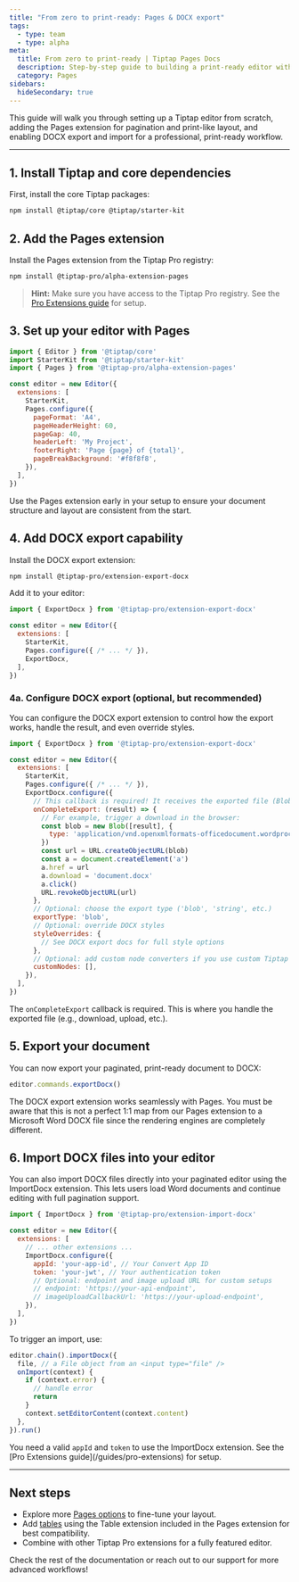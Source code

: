 ```yaml
---
title: "From zero to print-ready: Pages & DOCX export"
tags:
  - type: team
  - type: alpha
meta:
  title: From zero to print-ready | Tiptap Pages Docs
  description: Step-by-step guide to building a print-ready editor with Tiptap, Pages, and DOCX export.
  category: Pages
sidebars:
  hideSecondary: true
---
```



This guide will walk you through setting up a Tiptap editor from scratch, adding the Pages extension for pagination and print-like layout, and enabling DOCX export and import for a professional, print-ready workflow.

<CodeDemo isPro src="https://deploy-preview-369--tiptap-pro.netlify.app/preview/extensions/pagesimportexportdocx" />

---

## 1. Install Tiptap and core dependencies

First, install the core Tiptap packages:

```bash
npm install @tiptap/core @tiptap/starter-kit
```

## 2. Add the Pages extension

Install the Pages extension from the Tiptap Pro registry:

```bash
npm install @tiptap-pro/alpha-extension-pages
```

> **Hint:** Make sure you have access to the Tiptap Pro registry. See the [Pro Extensions guide](/guides/pro-extensions) for setup.

## 3. Set up your editor with Pages

```js
import { Editor } from '@tiptap/core'
import StarterKit from '@tiptap/starter-kit'
import { Pages } from '@tiptap-pro/alpha-extension-pages'

const editor = new Editor({
  extensions: [
    StarterKit,
    Pages.configure({
      pageFormat: 'A4',
      pageHeaderHeight: 60,
      pageGap: 40,
      headerLeft: 'My Project',
      footerRight: 'Page {page} of {total}',
      pageBreakBackground: '#f8f8f8',
    }),
  ],
})
```

<Callout title="Best practice" variant="info">
  Use the Pages extension early in your setup to ensure your document structure and layout are consistent from the start.
</Callout>

## 4. Add DOCX export capability

Install the DOCX export extension:

```bash
npm install @tiptap-pro/extension-export-docx
```

Add it to your editor:

```js
import { ExportDocx } from '@tiptap-pro/extension-export-docx'

const editor = new Editor({
  extensions: [
    StarterKit,
    Pages.configure({ /* ... */ }),
    ExportDocx,
  ],
})
```

### 4a. Configure DOCX export (optional, but recommended)

You can configure the DOCX export extension to control how the export works, handle the result, and even override styles.

```js
import { ExportDocx } from '@tiptap-pro/extension-export-docx'

const editor = new Editor({
  extensions: [
    StarterKit,
    Pages.configure({ /* ... */ }),
    ExportDocx.configure({
      // This callback is required! It receives the exported file (Blob, string, etc.)
      onCompleteExport: (result) => {
        // For example, trigger a download in the browser:
        const blob = new Blob([result], {
          type: 'application/vnd.openxmlformats-officedocument.wordprocessingml.document',
        })
        const url = URL.createObjectURL(blob)
        const a = document.createElement('a')
        a.href = url
        a.download = 'document.docx'
        a.click()
        URL.revokeObjectURL(url)
      },
      // Optional: choose the export type ('blob', 'string', etc.)
      exportType: 'blob',
      // Optional: override DOCX styles
      styleOverrides: {
        // See DOCX export docs for full style options
      },
      // Optional: add custom node converters if you use custom Tiptap nodes
      customNodes: [],
    }),
  ],
})
```

<Callout title="Tip">
  The <code>onCompleteExport</code> callback is required. This is where you handle the exported file (e.g., download, upload, etc.).
</Callout>

## 5. Export your document

You can now export your paginated, print-ready document to DOCX:

```js
editor.commands.exportDocx()
```

<Callout title="Hint">
  The DOCX export extension works seamlessly with Pages. You must be aware that this is not a perfect 1:1 map from our Pages extension to a Microsoft Word DOCX file since the rendering engines are completely different.
</Callout>

## 6. Import DOCX files into your editor

You can also import DOCX files directly into your paginated editor using the ImportDocx extension. This lets users load Word documents and continue editing with full pagination support.

```js
import { ImportDocx } from '@tiptap-pro/extension-import-docx'

const editor = new Editor({
  extensions: [
    // ... other extensions ...
    ImportDocx.configure({
      appId: 'your-app-id', // Your Convert App ID
      token: 'your-jwt', // Your authentication token
      // Optional: endpoint and image upload URL for custom setups
      // endpoint: 'https://your-api-endpoint',
      // imageUploadCallbackUrl: 'https://your-upload-endpoint',
    }),
  ],
})
```

To trigger an import, use:

```js
editor.chain().importDocx({
  file, // a File object from an <input type="file" />
  onImport(context) {
    if (context.error) {
      // handle error
      return
    }
    context.setEditorContent(context.content)
  },
}).run()
```

<Callout title="Tip">
  You need a valid <code>appId</code> and <code>token</code> to use the ImportDocx extension. See the [Pro Extensions guide](/guides/pro-extensions) for setup.
</Callout>

---

## Next steps
- Explore more [Pages options](/pages/core-concepts/options) to fine-tune your layout.
- Add [tables](/pages/core-concepts/limitations#tables) using the Table extension included in the Pages extension for best compatibility.
- Combine with other Tiptap Pro extensions for a fully featured editor.

<Callout title="Need help?">
  Check the rest of the documentation or reach out to our support for more advanced workflows!
</Callout> 